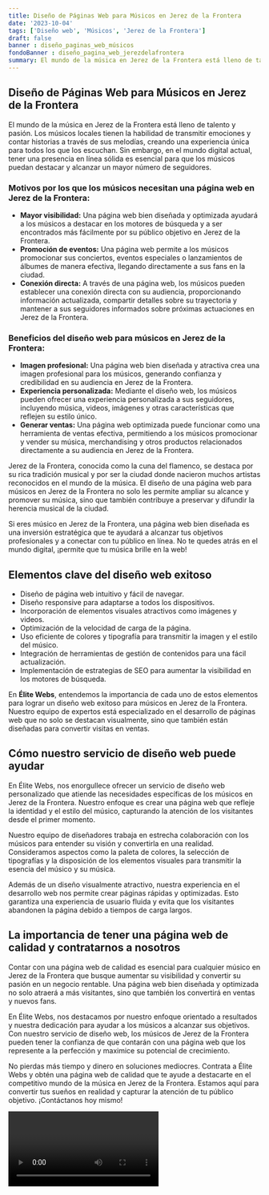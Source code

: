 ```yaml
---
title: Diseño de Páginas Web para Músicos en Jerez de la Frontera
date: '2023-10-04'
tags: ['Diseño web', 'Músicos', 'Jerez de la Frontera']
draft: false
banner : diseño_paginas_web_músicos
fondoBanner : diseño_pagina_web_jerezdelafrontera
summary: El mundo de la música en Jerez de la Frontera está lleno de talento y pasión. Los músicos locales tienen la habilidad de transmitir emociones y contar historias a través de sus melodías, creando una experiencia única para todos los que los escuchan. Sin embargo, en el mundo digital actual, tener una presencia en línea sólida es esencial para que los músicos puedan destacar y alcanzar un mayor número de seguidores.
---
```


## Diseño de Páginas Web para Músicos en Jerez de la Frontera

El mundo de la música en Jerez de la Frontera está lleno de talento y pasión. Los músicos locales tienen la habilidad de transmitir emociones y contar historias a través de sus melodías, creando una experiencia única para todos los que los escuchan. Sin embargo, en el mundo digital actual, tener una presencia en línea sólida es esencial para que los músicos puedan destacar y alcanzar un mayor número de seguidores.

### Motivos por los que los músicos necesitan una página web en Jerez de la Frontera:

- **Mayor visibilidad:** Una página web bien diseñada y optimizada ayudará a los músicos a destacar en los motores de búsqueda y a ser encontrados más fácilmente por su público objetivo en Jerez de la Frontera.
- **Promoción de eventos:** Una página web permite a los músicos promocionar sus conciertos, eventos especiales o lanzamientos de álbumes de manera efectiva, llegando directamente a sus fans en la ciudad.
- **Conexión directa:** A través de una página web, los músicos pueden establecer una conexión directa con su audiencia, proporcionando información actualizada, compartir detalles sobre su trayectoria y mantener a sus seguidores informados sobre próximas actuaciones en Jerez de la Frontera.

### Beneficios del diseño web para músicos en Jerez de la Frontera:

- **Imagen profesional:** Una página web bien diseñada y atractiva crea una imagen profesional para los músicos, generando confianza y credibilidad en su audiencia en Jerez de la Frontera.
- **Experiencia personalizada:** Mediante el diseño web, los músicos pueden ofrecer una experiencia personalizada a sus seguidores, incluyendo música, videos, imágenes y otras características que reflejen su estilo único.
- **Generar ventas:** Una página web optimizada puede funcionar como una herramienta de ventas efectiva, permitiendo a los músicos promocionar y vender su música, merchandising y otros productos relacionados directamente a su audiencia en Jerez de la Frontera.

Jerez de la Frontera, conocida como la cuna del flamenco, se destaca por su rica tradición musical y por ser la ciudad donde nacieron muchos artistas reconocidos en el mundo de la música. El diseño de una página web para músicos en Jerez de la Frontera no solo les permite ampliar su alcance y promover su música, sino que también contribuye a preservar y difundir la herencia musical de la ciudad.

Si eres músico en Jerez de la Frontera, una página web bien diseñada es una inversión estratégica que te ayudará a alcanzar tus objetivos profesionales y a conectar con tu público en línea. No te quedes atrás en el mundo digital, ¡permite que tu música brille en la web!

<GifSeo />

<Cta />

## Elementos clave del diseño web exitoso

- Diseño de página web intuitivo y fácil de navegar.
- Diseño responsive para adaptarse a todos los dispositivos.
- Incorporación de elementos visuales atractivos como imágenes y videos.
- Optimización de la velocidad de carga de la página.
- Uso eficiente de colores y tipografía para transmitir la imagen y el estilo del músico.
- Integración de herramientas de gestión de contenidos para una fácil actualización.
- Implementación de estrategias de SEO para aumentar la visibilidad en los motores de búsqueda.

En **Élite Webs**, entendemos la importancia de cada uno de estos elementos para lograr un diseño web exitoso para músicos en Jerez de la Frontera. Nuestro equipo de expertos está especializado en el desarrollo de páginas web que no solo se destacan visualmente, sino que también están diseñadas para convertir visitas en ventas.

## Cómo nuestro servicio de diseño web puede ayudar

En Élite Webs, nos enorgullece ofrecer un servicio de diseño web personalizado que atiende las necesidades específicas de los músicos en Jerez de la Frontera. Nuestro enfoque es crear una página web que refleje la identidad y el estilo del músico, capturando la atención de los visitantes desde el primer momento.

Nuestro equipo de diseñadores trabaja en estrecha colaboración con los músicos para entender su visión y convertirla en una realidad. Consideramos aspectos como la paleta de colores, la selección de tipografías y la disposición de los elementos visuales para transmitir la esencia del músico y su música.

Además de un diseño visualmente atractivo, nuestra experiencia en el desarrollo web nos permite crear páginas rápidas y optimizadas. Esto garantiza una experiencia de usuario fluida y evita que los visitantes abandonen la página debido a tiempos de carga largos.

## La importancia de tener una página web de calidad y contratarnos a nosotros

Contar con una página web de calidad es esencial para cualquier músico en Jerez de la Frontera que busque aumentar su visibilidad y convertir su pasión en un negocio rentable. Una página web bien diseñada y optimizada no solo atraerá a más visitantes, sino que también los convertirá en ventas y nuevos fans.

En Élite Webs, nos destacamos por nuestro enfoque orientado a resultados y nuestra dedicación para ayudar a los músicos a alcanzar sus objetivos. Con nuestro servicio de diseño web, los músicos de Jerez de la Frontera pueden tener la confianza de que contarán con una página web que los represente a la perfección y maximice su potencial de crecimiento.

No pierdas más tiempo y dinero en soluciones mediocres. Contrata a Élite Webs y obtén una página web de calidad que te ayude a destacarte en el competitivo mundo de la música en Jerez de la Frontera. Estamos aquí para convertir tus sueños en realidad y capturar la atención de tu público objetivo. ¡Contáctanos hoy mismo!

<Video />

<CtaBot job='Músicos' city='Jerez de la Frontera'/>

<Gmaps query='Jerez de la Frontera+españa+maps' />